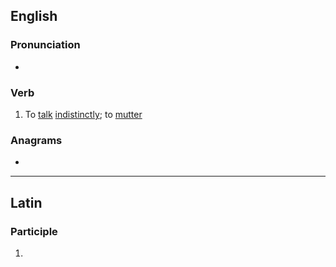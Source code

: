 ==English==

===Pronunciation===
* {{IPA|/ˈmʌ.sɪ.teɪt/|lang=en}}

===Verb===
{{en-verb|mussitat}}

# To [[talk]] [[indistinctly]]; to [[mutter]]

===Anagrams===
* {{anagrams|en|a=aeimssttu|eustatism|meatsuits}}

----

==Latin==

===Participle===
{{la-part-form|mussitāte}}

# {{inflection of|mussitātus||voc|m|s|lang=la}}